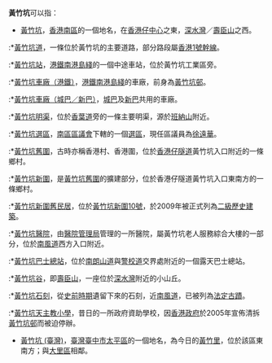 '''黃竹坑'''可以指：

*[[黃竹坑|黃竹坑]]，[[香港|香港]][[南區_(香港)|南區]]的一個地名，在[[香港仔中心|香港仔中心]]之東，[[深水灣|深水灣]]／[[壽臣山|壽臣山]]之西。
:*[[黃竹坑道|黃竹坑道]]，一條位於黃竹坑的主要道路，部分路段屬[[香港|香港]][[香港1號幹線|1號幹線]]。
:*[[黃竹坑站|黃竹坑站]]，[[港鐵|港鐵]][[南港島綫|南港島綫]]的一個中途車站，位於黃竹坑工業區旁。
:*[[港鐵車廠#黃竹坑車廠|黃竹坑車廠（港鐵）]]，[[港鐵|港鐵]][[南港島綫|南港島綫]]的車廠，前身為[[黃竹坑邨|黃竹坑邨]]。
:*[[城巴新巴黃竹坑車廠|黃竹坑車廠（城巴／新巴）]]，[[城巴|城巴]]及[[新世界第一巴士|新巴]]共用的車廠。
:*[[黃竹坑明渠|黃竹坑明渠]]，位於[[香葉道|香葉道]]旁的一條主要明渠，源於[[班納山|班納山]]附近。
:*[[黃竹坑_(選區)|黃竹坑選區]]，[[南區區議會|南區區議會]]下轄的一個[[選區|選區]]，現任區議員為[[徐遠華|徐遠華]]。
:*[[黃竹坑舊圍|黃竹坑舊圍]]，古時亦稱香港村、香港圍，位於[[香港仔隧道|香港仔隧道]]黃竹坑入口附近的一條鄉村。
:*[[黃竹坑新圍|黃竹坑新圍]]，是[[黃竹坑舊圍|黃竹坑舊圍]]的擴建部分，位於香港仔隧道黃竹坑入口東南方的一條鄉村。
:*[[黃竹坑新圍舊民居|黃竹坑新圍舊民居]]，位於[[黃竹坑新圍舊民居|黃竹坑新圍10號]]，於2009年被正式列為[[香港二級歷史建築列表|二級歷史建築]]。
:*[[黃竹坑醫院|黃竹坑醫院]]，由[[醫院管理局|醫院管理局]]管理的一所醫院，屬黃竹坑老人服務綜合大樓的一部分，位於[[南風道|南風道]]西方入口附近。
:*[[黃竹坑巴士總站|黃竹坑巴士總站]]，位於[[南朗山道|南朗山道]]與[[警校道|警校道]]交界處附近的一個露天巴士總站。
:*[[壽臣山|黃竹坑谷]]，即[[壽臣山|壽臣山]]，一座位於[[深水灣|深水灣]]附近的小山丘。
:*[[黃竹坑石刻|黃竹坑石刻]]，從[[香港史前時期|史前時期]]遺留下來的石刻，近[[南風道|南風道]]，已被列為[[香港法定古蹟列表|法定古蹟]]。
:*[[黃竹坑天主教小學|黃竹坑天主教小學]]，昔日的一所政府資助學校，因[[香港特別行政區政府|香港政府]]於2005年宣佈清拆[[黃竹坑邨|黃竹坑邨]]而被迫停辦。
*[[黃竹坑_(臺灣)|黃竹坑 (臺灣)]]，[[臺灣|臺灣]][[臺中市|臺中市]][[太平區_(台灣)#舊地名|太平區]]的一個地名，為今日的[[黃竹里|黃竹里]]，位於該區東南方；與[[大里區|大里區]]相鄰。

{{disambig|cat=三字地名消歧义}}